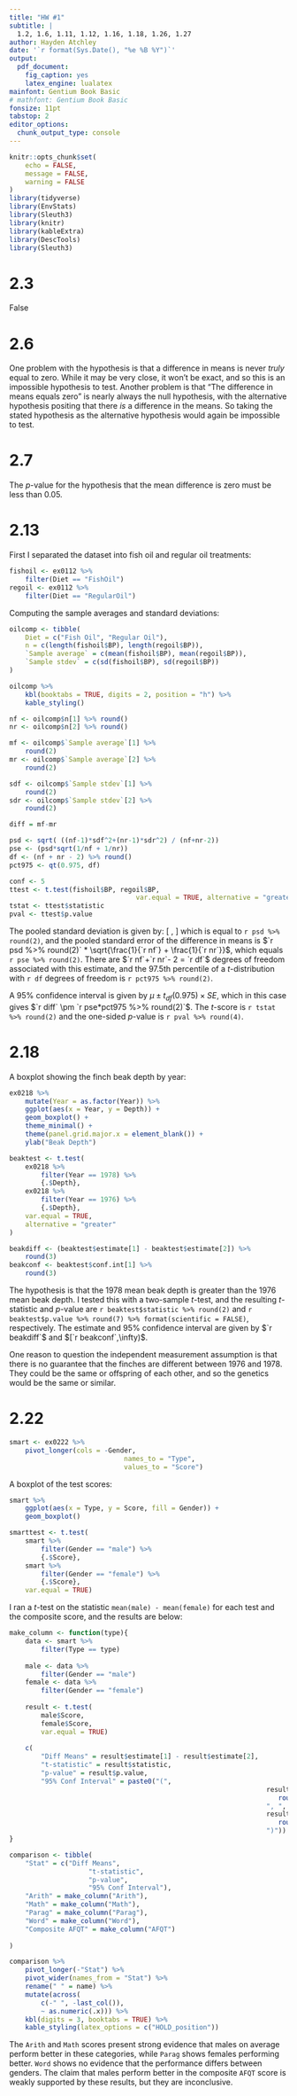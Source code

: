 ```yaml
---
title: "HW #1"
subtitle: |
  1.2, 1.6, 1.11, 1.12, 1.16, 1.18, 1.26, 1.27
author: Hayden Atchley
date: '`r format(Sys.Date(), "%e %B %Y")`'
output: 
  pdf_document: 
    fig_caption: yes
    latex_engine: lualatex
mainfont: Gentium Book Basic
# mathfont: Gentium Book Basic
fonsize: 11pt
tabstop: 2
editor_options: 
  chunk_output_type: console
---
```


```r
knitr::opts_chunk$set(
	echo = FALSE,
	message = FALSE,
	warning = FALSE
)
library(tidyverse)
library(EnvStats)
library(Sleuth3)
library(knitr)
library(kableExtra)
library(DescTools)
library(Sleuth3)
```

# 2.3
False

# 2.6
One problem with the hypothesis is that a difference in means is never _truly_ equal to zero. While it may be very close, it won't be exact, and so this is an impossible hypothesis to test. Another problem is that "The difference in means equals zero" is nearly always the null hypothesis, with the alternative hypothesis positing that there _is_ a difference in the means. So taking the stated hypothesis as the alternative hypothesis would again be impossible to test.

# 2.7
The $p$-value for the hypothesis that the mean difference is zero must be less than 0.05.

# 2.13
First I separated the dataset into fish oil and regular oil treatments:

```r
fishoil <- ex0112 %>% 
	filter(Diet == "FishOil")
regoil <- ex0112 %>% 
	filter(Diet == "RegularOil")
```

Computing the sample averages and standard deviations:

```r
oilcomp <- tibble(
	Diet = c("Fish Oil", "Regular Oil"),
	n = c(length(fishoil$BP), length(regoil$BP)),
	`Sample average` = c(mean(fishoil$BP), mean(regoil$BP)),
	`Sample stdev` = c(sd(fishoil$BP), sd(regoil$BP))
)
```

```r
oilcomp %>% 
	kbl(booktabs = TRUE, digits = 2, position = "h") %>% 
	kable_styling()
```

```r
nf <- oilcomp$n[1] %>% round()
nr <- oilcomp$n[2] %>% round()

mf <- oilcomp$`Sample average`[1] %>% 
	round(2)
mr <- oilcomp$`Sample average`[2] %>% 
	round(2)

sdf <- oilcomp$`Sample stdev`[1] %>% 
	round(2)
sdr <- oilcomp$`Sample stdev`[2] %>% 
	round(2)

diff = mf-mr

psd <- sqrt( ((nf-1)*sdf^2+(nr-1)*sdr^2) / (nf+nr-2))
pse <- (psd*sqrt(1/nf + 1/nr))
df <- (nf + nr - 2) %>% round()
pct975 <- qt(0.975, df)

conf <- 5
ttest <- t.test(fishoil$BP, regoil$BP,
								var.equal = TRUE, alternative = "greater")
tstat <- ttest$statistic
pval <- ttest$p.value
```

The pooled standard deviation is given by: 
\[
\sqrt{\frac{(`r nf`-1)*`r sdf` + (`r nr`-1)*`r sdr`}{`r nf`+`r nr`-2}},
\]
which is equal to `r psd %>% round(2)`, and the pooled standard error of the difference in means is $`r psd %>% round(2)` * \sqrt{\frac{1}{`r nf`} + \frac{1}{`r nr`}}$,  which equals `r pse %>% round(2)`. There are $`r nf`+`r nr`- 2 = `r df`$ degrees of freedom associated with this estimate, and the 97.5th percentile of a _t_-distribution with `r df` degrees of freedom is `r pct975 %>% round(2)`.

A 95% confidence interval is given by $\mu \pm t_{df}(0.975)\times SE$, which in this case gives $`r diff` \pm `r pse*pct975 %>% round(2)`$. The _t_-score is `r tstat %>% round(2)` and the one-sided _p_-value is `r pval %>% round(4)`.

# 2.18
A boxplot showing the finch beak depth by year:

```r
ex0218 %>% 
	mutate(Year = as.factor(Year)) %>% 
	ggplot(aes(x = Year, y = Depth)) +
	geom_boxplot() +
	theme_minimal() +
	theme(panel.grid.major.x = element_blank()) +
	ylab("Beak Depth")
```

```r

beaktest <- t.test(
	ex0218 %>% 
		filter(Year == 1978) %>% 
		{.$Depth},
	ex0218 %>% 
		filter(Year == 1976) %>% 
		{.$Depth},
	var.equal = TRUE,
	alternative = "greater"
)

beakdiff <- (beaktest$estimate[1] - beaktest$estimate[2]) %>%
	round(3)
beakconf <- beaktest$conf.int[1] %>%
	round(3)
```

The hypothesis is that the 1978 mean beak depth is greater than the 1976 mean beak depth. I tested this with a two-sample _t_-test, and the resulting _t_-statistic and _p_-value are `r beaktest$statistic %>% round(2)` and `r beaktest$p.value %>% round(7) %>% format(scientific = FALSE)`, respectively. The estimate and 95% confidence interval are given by $`r beakdiff`$ and $[`r beakconf`,\infty)$.

One reason to question the independent measurement assumption is that there is no guarantee that the finches are different between 1976 and 1978. They could be the same or offspring of each other, and so the genetics would be the same or similar.


# 2.22

```r
smart <- ex0222 %>% 
	pivot_longer(cols = -Gender,
							 names_to = "Type",
							 values_to = "Score")
```

A boxplot of the test scores:

```r
smart %>% 
	ggplot(aes(x = Type, y = Score, fill = Gender)) +
	geom_boxplot()

smarttest <- t.test(
	smart %>%
		filter(Gender == "male") %>%
		{.$Score},
	smart %>%
		filter(Gender == "female") %>%
		{.$Score},
	var.equal = TRUE)
```

I ran a _t_-test on the statistic `mean(male) - mean(female)` for each test and the composite score, and the results are below:

```r
make_column <- function(type){
	data <- smart %>% 
		filter(Type == type)
	
	male <- data %>% 
		filter(Gender == "male")
	female <- data %>% 
		filter(Gender == "female")
	
	result <- t.test(
		male$Score,
		female$Score,
		var.equal = TRUE)
	
	c(
		"Diff Means" = result$estimate[1] - result$estimate[2],
		"t-statistic" = result$statistic,
		"p-value" = result$p.value,
		"95% Conf Interval" = paste0("(",
																 result$conf.int[1] %>% 
																 	round(3),
																 ", ",
																 result$conf.int[2] %>% 
																 	round(3),
																 ")"))
}
```

```r
comparison <- tibble(
	"Stat" = c("Diff Means",
					"t-statistic",
					"p-value",
					"95% Conf Interval"),
	"Arith" = make_column("Arith"),
	"Math" = make_column("Math"),
	"Parag" = make_column("Parag"),
	"Word" = make_column("Word"),
	"Composite AFQT" = make_column("AFQT")
	
)
```

```r
comparison %>% 
	pivot_longer(-"Stat") %>% 
	pivot_wider(names_from = "Stat") %>% 
	rename(" " = name) %>% 
	mutate(across(
		c(-" ", -last_col()),
		~ as.numeric(.x))) %>% 
	kbl(digits = 3, booktabs = TRUE) %>% 
	kable_styling(latex_options = c("HOLD_position"))
```

The `Arith` and `Math` scores present strong evidence that males on average perform better in these categories, while `Parag` shows females performing better. `Word` shows no evidence that the performance differs between genders. The claim that males perform better in the composite `AFQT` score is weakly supported by these results, but they are inconclusive.


